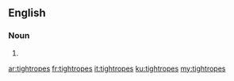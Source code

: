 ==English==

===Noun===
{{head|en|noun plural form}}

# {{plural of|tightrope|lang=en}}

[[ar:tightropes]]
[[fr:tightropes]]
[[it:tightropes]]
[[ku:tightropes]]
[[my:tightropes]]